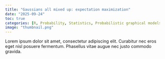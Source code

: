 ```yaml
---
title: "Gaussians all mixed up: expectation maximization"
date: "2025-09-24"
toc: true
categories: [R, Probability, Statistics, Probabilistic graphical models, Mixture models, EM algorithm]
image: "thumbnail.png"
---
```


Lorem ipsum dolor sit amet, consectetur adipiscing elit. Curabitur nec eros eget nisl posuere fermentum. Phasellus vitae augue nec justo commodo gravida.

